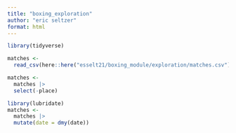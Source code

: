 ```yaml
---
title: "boxing_exploration"
author: "eric seltzer"
format: html
---
```


```r
library(tidyverse)
```

```r
matches <-
  read_csv(here::here("esselt21/boxing_module/exploration/matches.csv"))
```

```r
matches <-
  matches |>
  select(-place)
```

```r
library(lubridate)
matches <-
  matches |>
  mutate(date = dmy(date))
```

